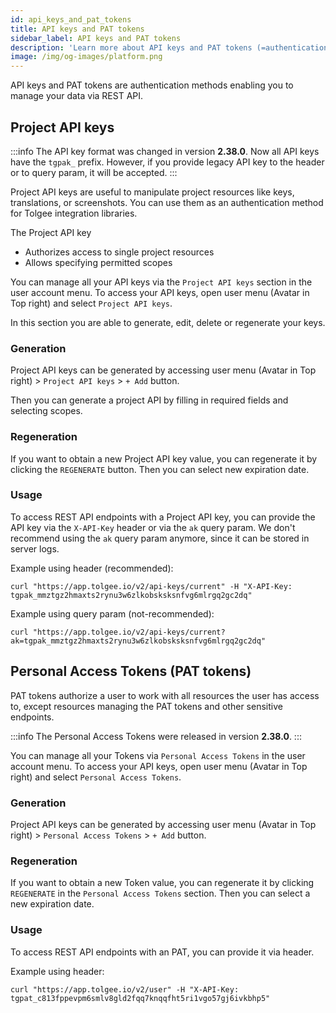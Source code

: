 ```yaml
---
id: api_keys_and_pat_tokens
title: API keys and PAT tokens
sidebar_label: API keys and PAT tokens
description: 'Learn more about API keys and PAT tokens (=authentication methods enabling you to manage your data via REST API.)'
image: /img/og-images/platform.png
---
```



API keys and PAT tokens are authentication methods enabling you to manage your data via REST API.

## Project API keys

:::info
The API key format was changed in version **2.38.0**. Now all API keys have the `tgpak_` prefix. However, if you provide
legacy API key to the header or to query param, it will be accepted.
:::

Project API keys are useful to manipulate project resources like keys, translations, or screenshots. You can use them as
an authentication method for Tolgee integration libraries.

The Project API key

- Authorizes access to single project resources
- Allows specifying permitted scopes

You can manage all your API keys via the `Project API keys` section in the user account menu.
To access your API keys, open user menu (Avatar in Top right) and select `Project API keys`.

In this section you are able to generate, edit, delete or regenerate your keys.

### Generation

Project API keys can be generated by accessing user menu (Avatar in Top right) > `Project API keys` > `+ Add` button.

Then you can generate a project API by filling in required fields and selecting scopes.

<ScreenshotWrapper
  src="/img/docs/platform/project-api-key.webp"
  alt="API key generation"
/>

### Regeneration

If you want to obtain a new Project API key value, you can regenerate it by clicking the `REGENERATE` button. Then you can select new
expiration date.

### Usage

To access REST API endpoints with a Project API key, you can provide the API key via the `X-API-Key` header or via the `ak` query param.
We don't recommend using the `ak` query param anymore, since it can be stored in server logs.

Example using header (recommended):

```
curl "https://app.tolgee.io/v2/api-keys/current" -H "X-API-Key: tgpak_mmztgz2hmaxts2rynu3w6zlkobsksksnfvg6mlrgq2gc2dq"
```

Example using query param (not-recommended):

```
curl "https://app.tolgee.io/v2/api-keys/current?ak=tgpak_mmztgz2hmaxts2rynu3w6zlkobsksksnfvg6mlrgq2gc2dq"
```

## Personal Access Tokens (PAT tokens)

PAT tokens authorize a user to work with all resources the user has access to, except resources managing the PAT tokens and
other sensitive endpoints.

:::info
The Personal Access Tokens were released in version **2.38.0**.
:::

You can manage all your Tokens via `Personal Access Tokens` in the user account menu.
To access your API keys, open user menu (Avatar in Top right) and select `Personal Access Tokens`.

### Generation

Project API keys can be generated by accessing user menu (Avatar in Top right) > `Personal Access Tokens` > `+ Add` button.

<ScreenshotWrapper src="/img/docs/platform/pat.webp" alt="PAT key generation" />

### Regeneration

If you want to obtain a new Token value, you can regenerate it by clicking `REGENERATE` in the `Personal Access Tokens` section.
Then you can select a new expiration date.

### Usage

To access REST API endpoints with an PAT, you can provide it via header.

Example using header:

```
curl "https://app.tolgee.io/v2/user" -H "X-API-Key: tgpat_c813fppevpm6smlv8gld2fqq7knqqfht5ri1vgo57gj6ivkbhp5"
```
